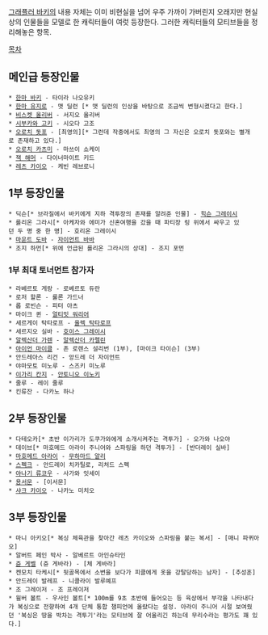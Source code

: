[[그래플러 바키]]의 내용 자체는 이미 비현실을 넘어 우주 가까이 가버린지 오래지만 현실상의 인물들을 모델로 한 캐릭터들이 여럿 등장한다. 그러한 캐릭터들의 모티브들을 정리해놓은 항목.

[[목차]]

== 메인급 등장인물 ==
 * [[한마 바키]] - 타이라 나오유키
 * [[한마 유지로]] - 맷 딜런 [* 맷 딜런의 인상을 바탕으로 조금씩 변형시켰다고 한다.]
 * [[비스켓 올리버]] - 서지오 올리버
 * [[시부카와 고키]] - 시오다 고조
 * [[오로치 돗포]] - [최영의][* 그런데 작중에서도 최영의 그 자신은 오로치 돗포와는 별개로 존재하고 있다.]
 * [[오로치 카츠미]] - 마쓰이 쇼케이
 * [[잭 해머]] - 다이너마이트 키드
 * [[레츠 카이오]] - 케빈 레브로니

== 1부 등장인물 ==
 * 딕슨[* 브라질에서 바키에게 지하 격투장의 존재를 알려준 인물] - [[힉슨 그레이시]]
 * 롤리온 그라시[* 아케자와 에미가 신혼여행을 갔을 때 파티장 링 위에서 싸우고 있던 두 명 중 한 명] - 호리온 그레이시
 * [[마운트 도바]] - [[자이언트 바바]]
 * 조지 하먼[* 위에 언급된 롤리온 그라시의 상대] - 조지 포먼

=== 1부 최대 토너먼트 참가자 ===
 * 라베르토 게랑 - 로베르토 듀란
 * 로저 할론 - 룰론 가드너
 * 롭 로빈슨 - 피터 아츠
 * 마이크 퀸 - [[얼티밋 워리어]]
 * 세르게이 탁타로프 - [[올렉 탁타로프]]
 * 세르지오 실바 - [[호이스 그레이시]]
 * [[알렉산더 가렌]] - [[알렉산더 카렐린]]
 * [[아이언 마이클]] - 존 로렌스 설리번 (1부), [마이크 타이슨] (3부)
 * 안드레아스 리건 - 앙드레 더 자이언트
 * 야마모토 미노루 - 스즈키 미노루
 * [[이가리 칸지]] - [[안토니오 이노키]]
 * 줄루 - 레이 줄루
 * 킨류잔 - 다카노 하나

== 2부 등장인물 ==
 * 다테오카[* 초반 이가리가 도쿠가와에게 소개시켜주는 격투가] - 오가와 나오야
 * 데이브[* 마호메드 아라이 주니어와 스파링을 하던 격투가] - [반더레이 실바]
 * [[마호메드 아라이]] - [[무하마드 알리]]
 * [[스펙크]] - 안드레이 치카틸로, 리처드 스펙
 * [[야나기 류코우]] - 사가와 잇세이
 * [[용서문]] - [이서문]
 * [[샤크 카이오]] - 나카노 미치오

== 3부 등장인물 ==
 * 마니 아키오[* 복싱 체육관을 찾아간 레츠 카이오와 스파링을 붙는 복서] - [매니 파퀴아오]
 * 알버트 페인 박사 - 알베르트 아인슈타인
 * [[쥰 게벨]] (쥰 게바라) - [체 게바라]
 * 켄모치 타케시[* 뒷골목에서 소변을 보다가 피클에게 옷을 강탈당하는 남자] - [추성훈]
 * 안드레이 발레프 - 니콜라이 발루예프
 * 조 그레이저 - 조 프레이저
 * 윌버 볼트 - 우사인 볼트[* 100m를 9초 초반에 들어오는 등 육상에서 부각을 나타내다가 복싱으로 전향하여 4개 단체 통합 챔피언에 올랐다는 설정. 아라이 주니어 시절 보여줬던 '복싱은 땅을 박차는 격투기'라는 모티브에 잘 어울리긴 하는데 무리수라는 평가도 꽤 있다.]

